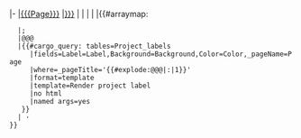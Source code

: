 <includeonly>
|-
|[[{{{Page}}}]]
|[[{{{Project_manager|}}}]]
|{{{Status|}}}
|{{{Date_started|}}}
|{{{Date_due|}}}
|{{{Date_end|}}}
|{{#arraymap: {{{Labels|}}}
   |;
   |@@@
   |{{#cargo_query: tables=Project_labels
      |fields=Label=Label,Background=Background,Color=Color,_pageName=Page
      |where=_pageTitle='{{#explode:@@@|:|1}}'
      |format=template
      |template=Render project label
      |no html
      |named args=yes
    }}
   |&#32;&middot;&#32;
 }}
</includeonly>
